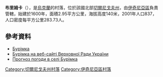 {{coord|50|54|48|N|32|21|22|E|scale:100000|display=title}}

'''布里姆卡'''（{{lang-uk|Бурімка}}），是[[烏克蘭|烏克蘭]]的村落，位於該國北部[[切爾尼戈夫州|切爾尼戈夫州]]，由[[伊奇尼亞區|伊奇尼亞區]]負責管轄，始建於1600年，面積2.95平方公里，海拔高度140米，2001年人口837，人口密度每平方公里283.73人。

==參考資料==
*[http://w1.c1.rada.gov.ua/pls/z7503/A005?rdat1=23.11.2011&rf7571=39946 Бурімка]
* [http://w1.c1.rada.gov.ua/pls/z7503/A005?rdat1=23.11.2011&rf7571=39946 Бурімка на веб-сайті Верховної Ради України]
* [http://weather.in.ua/ua/chernigovskaja/2327 Прогноз погоди в селі Бурімка] {{Wayback|url=http://weather.in.ua/ua/chernigovskaja/2327 |date=20111220115755 }}

[[Category:切爾尼戈夫州村落|Category:切爾尼戈夫州村落]]
[[Category:伊奇尼亞區村落|Category:伊奇尼亞區村落]]


{{Chernihiv-geo-stub}}